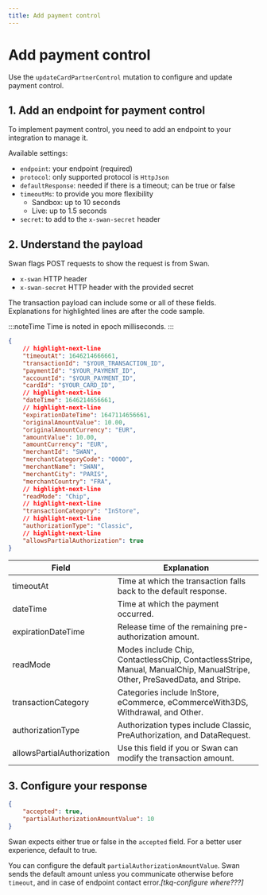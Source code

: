 ```yaml
---
title: Add payment control
---
```


# Add payment control

Use the `updateCardPartnerControl` mutation to configure and update payment control.

## 1. Add an endpoint for payment control

To implement payment control, you need to add an endpoint to your integration to manage it.

Available settings:

* `endpoint`: your endpoint (required)
* `protocol`: only supported protocol is `HttpJson`
* `defaultResponse`: needed if there is a timeout; can be true or false
* `timeoutMs`: to provide you more flexibility
    * Sandbox: up to 10 seconds
    * Live: up to 1.5 seconds
* `secret`: to add to the `x-swan-secret` header

## 2. Understand the payload

Swan flags POST requests to show the request is from Swan.

* `x-swan` HTTP header
* `x-swan-secret` HTTP header with the provided secret

The transaction payload can include some or all of these fields.
Explanations for highlighted lines are after the code sample.

:::noteTime
Time is noted in epoch milliseconds.
:::

```json title="updateCardPartnerControl mutation payload" showLineNumbers
{
    // highlight-next-line
    "timeoutAt": 1646214666661,
    "transactionId": "$YOUR_TRANSACTION_ID",
    "paymentId": "$YOUR_PAYMENT_ID",
    "accountId": "$YOUR_PAYMENT_ID",
    "cardId": "$YOUR_CARD_ID",
    // highlight-next-line
    "dateTime": 1646214656661,
    // highlight-next-line
    "expirationDateTime": 1647114656661,
    "originalAmountValue": 10.00,
    "originalAmountCurrency": "EUR",
    "amountValue": 10.00,
    "amountCurrency": "EUR",
    "merchantId": "SWAN",
    "merchantCategoryCode": "0000",
    "merchantName": "SWAN",
    "merchantCity": "PARIS",
    "merchantCountry": "FRA",
    // highlight-next-line
    "readMode": "Chip",
    // highlight-next-line
    "transactionCategory": "InStore",
    // highlight-next-line
    "authorizationType": "Classic",
    // highlight-next-line
    "allowsPartialAuthorization": true
}
```

| Field | Explanation |
| ------ | ------ |
| timeoutAt | Time at which the transaction falls back to the default response. |
| dateTime | Time at which the payment occurred. |
| expirationDateTime | Release time of the remaining pre-authorization amount. |
| readMode | Modes include Chip, ContactlessChip, ContactlessStripe, Manual, ManualChip, ManualStripe, Other, PreSavedData, and Stripe. |
| transactionCategory | Categories include InStore, eCommerce, eCommerceWith3DS, Withdrawal, and Other. |
| authorizationType | Authorization types include Classic, PreAuthorization, and DataRequest. |
| allowsPartialAuthorization | Use this field if you or Swan can modify the transaction amount. |

## 3. Configure your response

```json title="Response to updateCardPartnerControl mutation" showLineNumbers
{ 
    "accepted": true,
    "partialAuthorizationAmountValue": 10
}
```

Swan expects either true or false in the `accepted` field.
For a better user experience, default to true.

You can configure the default `partialAuthorizationAmountValue`.
Swan sends the default amount unless you communicate otherwise before `timeout`, and in case of endpoint contact error.*[tkq-configure where???]*